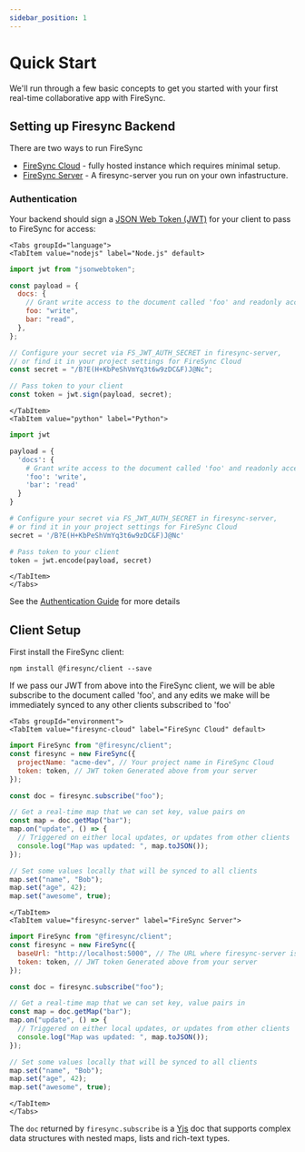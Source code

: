 ```yaml
---
sidebar_position: 1
---
```



# Quick Start

We'll run through a few basic concepts to get you started with your first real-time collaborative app with FireSync.

## Setting up Firesync Backend

There are two ways to run FireSync

- [FireSync Cloud](https://www.firesync.cloud/) - fully hosted instance which requires minimal setup.
- [FireSync Server](https://github.com/firesync-org/firesync) - A firesync-server you run on your own infastructure.

### Authentication

Your backend should sign a [JSON Web Token (JWT)](https://en.wikipedia.org/wiki/JSON_Web_Token) for your client to pass to FireSync for access:

```mdx-code-block
<Tabs groupId="language">
<TabItem value="nodejs" label="Node.js" default>
```

```js
import jwt from "jsonwebtoken";

const payload = {
  docs: {
    // Grant write access to the document called 'foo' and readonly access to 'bar'
    foo: "write",
    bar: "read",
  },
};

// Configure your secret via FS_JWT_AUTH_SECRET in firesync-server,
// or find it in your project settings for FireSync Cloud
const secret = "/B?E(H+KbPeShVmYq3t6w9zDC&F)J@Nc";

// Pass token to your client
const token = jwt.sign(payload, secret);
```

```mdx-code-block
</TabItem>
<TabItem value="python" label="Python">
```

```python
import jwt

payload = {
  'docs': {
    # Grant write access to the document called 'foo' and readonly access to 'bar'
    'foo': 'write',
    'bar': 'read'
  }
}

# Configure your secret via FS_JWT_AUTH_SECRET in firesync-server,
# or find it in your project settings for FireSync Cloud
secret = '/B?E(H+KbPeShVmYq3t6w9zDC&F)J@Nc'

# Pass token to your client
token = jwt.encode(payload, secret)
```

```mdx-code-block
</TabItem>
</Tabs>
```

See the [Authentication Guide](/guides/authentication) for more details

## Client Setup

First install the FireSync client:

`npm install @firesync/client --save`

If we pass our JWT from above into the FireSync client, we will be able subscribe to the document called 'foo', and any edits we make will be immediately synced to any other clients subscribed to 'foo'

```mdx-code-block
<Tabs groupId="environment">
<TabItem value="firesync-cloud" label="FireSync Cloud" default>
```

```js
import FireSync from "@firesync/client";
const firesync = new FireSync({
  projectName: "acme-dev", // Your project name in FireSync Cloud
  token: token, // JWT token Generated above from your server
});

const doc = firesync.subscribe("foo");

// Get a real-time map that we can set key, value pairs on
const map = doc.getMap("bar");
map.on("update", () => {
  // Triggered on either local updates, or updates from other clients
  console.log("Map was updated: ", map.toJSON());
});

// Set some values locally that will be synced to all clients
map.set("name", "Bob");
map.set("age", 42);
map.set("awesome", true);
```

```mdx-code-block
</TabItem>
<TabItem value="firesync-server" label="FireSync Server">
```

```js
import FireSync from "@firesync/client";
const firesync = new FireSync({
  baseUrl: "http://localhost:5000", // The URL where firesync-server is running
  token: token, // JWT token Generated above from your server
});

const doc = firesync.subscribe("foo");

// Get a real-time map that we can set key, value pairs in
const map = doc.getMap("bar");
map.on("update", () => {
  // Triggered on either local updates, or updates from other clients
  console.log("Map was updated: ", map.toJSON());
});

// Set some values locally that will be synced to all clients
map.set("name", "Bob");
map.set("age", 42);
map.set("awesome", true);
```

```mdx-code-block
</TabItem>
</Tabs>
```

The `doc` returned by `firesync.subscribe` is a [Yjs](/guides/yjs) doc that supports complex data structures with nested maps, lists and rich-text types.
